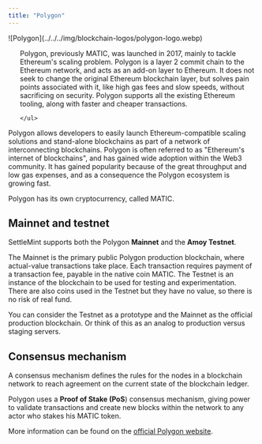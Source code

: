 ```yaml
---
title: "Polygon"
---
```


<div style={{ display: 'flex', alignItems: 'flex-start', gap: '1.5rem' }}>
  <div style={{ flex: '0 0 15%' }}>
  ![Polygon](../../../img/blockchain-logos/polygon-logo.webp)
  </div>
  <div style={{ flex: '1', paddingLeft: '1rem' }}>
    <ul>

Polygon, previously MATIC, was launched in 2017, mainly to tackle Ethereum's
scaling problem. Polygon is a layer 2 commit chain to the Ethereum network, and
acts as an add-on layer to Ethereum. It does not seek to change the original
Ethereum blockchain layer, but solves pain points associated with it, like high
gas fees and slow speeds, without sacrificing on security. Polygon supports all
the existing Ethereum tooling, along with faster and cheaper transactions.

    </ul>

  </div>
</div>

Polygon allows developers to easily launch Ethereum-compatible scaling solutions
and stand-alone blockchains as part of a network of interconnecting blockchains.
Polygon is often referred to as "Ethereum's internet of blockchains", and has
gained wide adoption within the Web3 community. It has gained popularity because
of the great throughput and low gas expenses, and as a consequence the Polygon
ecosystem is growing fast.

Polygon has its own cryptocurrency, called MATIC.

## Mainnet and testnet

SettleMint supports both the Polygon **Mainnet** and the **Amoy Testnet**.

The Mainnet is the primary public Polygon production blockchain, where
actual-value transactions take place. Each transaction requires payment of a
transaction fee, payable in the native coin MATIC. The Testnet is an instance of
the blockchain to be used for testing and experimentation. There are also coins
used in the Testnet but they have no value, so there is no risk of real fund.

You can consider the Testnet as a prototype and the Mainnet as the official
production blockchain. Or think of this as an analog to production versus
staging servers.

## Consensus mechanism

A consensus mechanism defines the rules for the nodes in a blockchain network to
reach agreement on the current state of the blockchain ledger.

Polygon uses a **Proof of Stake (PoS**) consensus mechanism, giving power to
validate transactions and create new blocks within the network to any actor who
stakes his MATIC token.

More information can be found on the
[official Polygon website](https://docs.polygon.technology/).
